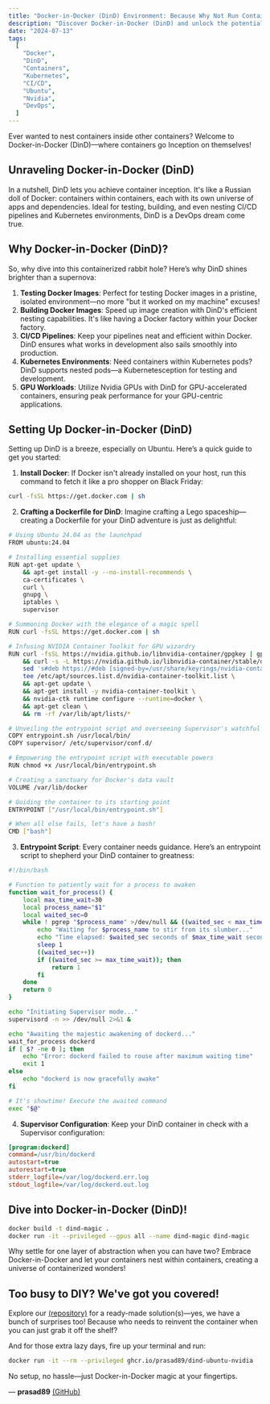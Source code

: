 ```yaml
---
title: "Docker-in-Docker (DinD) Environment: Because Why Not Run Containers Inside Containers?"
description: "Discover Docker-in-Docker (DinD) and unlock the potential of nesting containers within containers. From testing and CI/CD to Kubernetes environments and GPU workloads, explore the wonders of DinD in your development workflows."
date: "2024-07-13"
tags:
  [
    "Docker",
    "DinD",
    "Containers",
    "Kubernetes",
    "CI/CD",
    "Ubuntu",
    "Nvidia",
    "DevOps",
  ]
---
```


<CustomImage
  src="https://raw.githubusercontent.com/prasad89/blogposts/main/images/dind-meme.jpg"
  alt="DinDMeme"
/>

Ever wanted to nest containers inside other containers? Welcome to Docker-in-Docker (DinD)—where containers go Inception on themselves!

<CustomImage
  src="https://raw.githubusercontent.com/prasad89/blogposts/main/images/dind-isolation.png"
  alt="DinDIsolation"
/>

## Unraveling Docker-in-Docker (DinD)

In a nutshell, DinD lets you achieve container inception. It's like a Russian doll of Docker: containers within containers, each with its own universe of apps and dependencies. Ideal for testing, building, and even nesting CI/CD pipelines and Kubernetes environments, DinD is a DevOps dream come true.

## Why Docker-in-Docker (DinD)?

So, why dive into this containerized rabbit hole? Here’s why DinD shines brighter than a supernova:

1. **Testing Docker Images**: Perfect for testing Docker images in a pristine, isolated environment—no more "but it worked on my machine" excuses!
2. **Building Docker Images**: Speed up image creation with DinD's efficient nesting capabilities. It's like having a Docker factory within your Docker factory.
3. **CI/CD Pipelines**: Keep your pipelines neat and efficient within Docker. DinD ensures what works in development also sails smoothly into production.
4. **Kubernetes Environments**: Need containers within Kubernetes pods? DinD supports nested pods—a Kubernetesception for testing and development.
5. **GPU Workloads**: Utilize Nvidia GPUs with DinD for GPU-accelerated containers, ensuring peak performance for your GPU-centric applications.

## Setting Up Docker-in-Docker (DinD)

Setting up DinD is a breeze, especially on Ubuntu. Here’s a quick guide to get you started:

1. **Install Docker**: If Docker isn't already installed on your host, run this command to fetch it like a pro shopper on Black Friday:

```bash
curl -fsSL https://get.docker.com | sh
```

2. **Crafting a Dockerfile for DinD**: Imagine crafting a Lego spaceship—creating a Dockerfile for your DinD adventure is just as delightful:

```bash title="Dockerfile"
# Using Ubuntu 24.04 as the launchpad
FROM ubuntu:24.04

# Installing essential supplies
RUN apt-get update \
    && apt-get install -y --no-install-recommends \
    ca-certificates \
    curl \
    gnupg \
    iptables \
    supervisor

# Summoning Docker with the elegance of a magic spell
RUN curl -fsSL https://get.docker.com | sh

# Infusing NVIDIA Container Toolkit for GPU wizardry
RUN curl -fsSL https://nvidia.github.io/libnvidia-container/gpgkey | gpg --dearmor -o /usr/share/keyrings/nvidia-container-toolkit-keyring.gpg \
    && curl -s -L https://nvidia.github.io/libnvidia-container/stable/deb/nvidia-container-toolkit.list | \
    sed 's#deb https://#deb [signed-by=/usr/share/keyrings/nvidia-container-toolkit-keyring.gpg] https://#g' | \
    tee /etc/apt/sources.list.d/nvidia-container-toolkit.list \
    && apt-get update \
    && apt-get install -y nvidia-container-toolkit \
    && nvidia-ctk runtime configure --runtime=docker \
    && apt-get clean \
    && rm -rf /var/lib/apt/lists/*

# Unveiling the entrypoint script and overseeing Supervisor's watchful eye
COPY entrypoint.sh /usr/local/bin/
COPY supervisor/ /etc/supervisor/conf.d/

# Empowering the entrypoint script with executable powers
RUN chmod +x /usr/local/bin/entrypoint.sh

# Creating a sanctuary for Docker's data vault
VOLUME /var/lib/docker

# Guiding the container to its starting point
ENTRYPOINT ["/usr/local/bin/entrypoint.sh"]

# When all else fails, let's have a bash!
CMD ["bash"]
```

3. **Entrypoint Script**: Every container needs guidance. Here’s an entrypoint script to shepherd your DinD container to greatness:

```bash title="entrypoint.sh"
#!/bin/bash

# Function to patiently wait for a process to awaken
function wait_for_process() {
    local max_time_wait=30
    local process_name="$1"
    local waited_sec=0
    while ! pgrep "$process_name" >/dev/null && ((waited_sec < max_time_wait)); do
        echo "Waiting for $process_name to stir from its slumber..."
        echo "Time elapsed: $waited_sec seconds of $max_time_wait seconds"
        sleep 1
        ((waited_sec++))
        if ((waited_sec >= max_time_wait)); then
            return 1
        fi
    done
    return 0
}

echo "Initiating Supervisor mode..."
supervisord -n >> /dev/null 2>&1 &

echo "Awaiting the majestic awakening of dockerd..."
wait_for_process dockerd
if [ $? -ne 0 ]; then
    echo "Error: dockerd failed to rouse after maximum waiting time"
    exit 1
else
    echo "dockerd is now gracefully awake"
fi

# It's showtime! Execute the awaited command
exec "$@"
```

4. **Supervisor Configuration**: Keep your DinD container in check with a Supervisor configuration:

```ini title="supervisor/dockerd.conf"
[program:dockerd]
command=/usr/bin/dockerd
autostart=true
autorestart=true
stderr_logfile=/var/log/dockerd.err.log
stdout_logfile=/var/log/dockerd.out.log
```

## Dive into Docker-in-Docker (DinD)!

```bash
docker build -t dind-magic .
docker run -it --privileged --gpus all --name dind-magic dind-magic
```

Why settle for one layer of abstraction when you can have two? Embrace Docker-in-Docker and let your containers nest within containers, creating a universe of containerized wonders!

## Too busy to DIY? We've got you covered!

Explore our [(repository)](https://github.com/prasad89/dind-ubuntu-nvidia) for a ready-made solution(s)—yes, we have a bunch of surprises too! Because who needs to reinvent the container when you can just grab it off the shelf?

And for those extra lazy days, fire up your terminal and run:

```bash
docker run -it --rm --privileged ghcr.io/prasad89/dind-ubuntu-nvidia
```

No setup, no hassle—just Docker-in-Docker magic at your fingertips.

— **prasad89** [(GitHub)](https://github.com/prasad89)